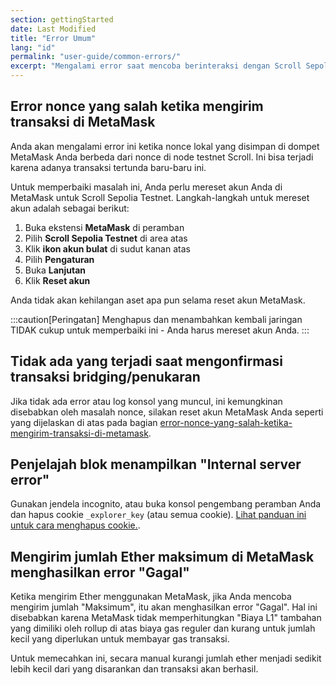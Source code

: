 ```yaml
---
section: gettingStarted
date: Last Modified
title: "Error Umum"
lang: "id"
permalink: "user-guide/common-errors/"
excerpt: "Mengalami error saat mencoba berinteraksi dengan Scroll Sepolia Testnet? Berikut adalah beberapa kesalahan konfigurasi umum dan cara memperbaikinya dengan cepat."
---
```


## Error nonce yang salah ketika mengirim transaksi di MetaMask

Anda akan mengalami error ini ketika nonce lokal yang disimpan di dompet MetaMask Anda berbeda dari nonce di node testnet Scroll. Ini bisa terjadi karena adanya transaksi tertunda baru-baru ini.

Untuk memperbaiki masalah ini, Anda perlu mereset akun Anda di MetaMask untuk Scroll Sepolia Testnet. Langkah-langkah untuk mereset akun adalah sebagai berikut:

1. Buka ekstensi **MetaMask** di peramban
2. Pilih **Scroll Sepolia Testnet** di area atas
3. Klik **ikon akun bulat** di sudut kanan atas
4. Pilih **Pengaturan**
5. Buka **Lanjutan**
6. Klik **Reset akun**

Anda tidak akan kehilangan aset apa pun selama reset akun MetaMask.

:::caution[Peringatan]
Menghapus dan menambahkan kembali jaringan TIDAK cukup untuk memperbaiki ini - Anda harus mereset akun Anda.
:::

## Tidak ada yang terjadi saat mengonfirmasi transaksi bridging/penukaran

Jika tidak ada error atau log konsol yang muncul, ini kemungkinan disebabkan oleh masalah nonce, silakan reset akun MetaMask Anda seperti yang dijelaskan di atas pada bagian [error-nonce-yang-salah-ketika-mengirim-transaksi-di-metamask](#error-nonce-yang-salah-ketika-mengirim-transaksi-di-metamask).

## Penjelajah blok menampilkan "Internal server error"

Gunakan jendela incognito, atau buka konsol pengembang peramban Anda dan hapus cookie `_explorer_key` (atau semua cookie). [Lihat panduan ini untuk cara menghapus cookie.](https://www.contentstack.com/docs/developers/how-to-guides/clear-caches-and-cookies-in-different-browsers/).

## Mengirim jumlah Ether maksimum di MetaMask menghasilkan error "Gagal"

Ketika mengirim Ether menggunakan MetaMask, jika Anda mencoba mengirim jumlah "Maksimum", itu akan menghasilkan error "Gagal". Hal ini disebabkan karena MetaMask tidak memperhitungkan "Biaya L1" tambahan yang dimiliki oleh rollup di atas biaya gas reguler dan kurang untuk jumlah kecil yang diperlukan untuk membayar gas transaksi.

Untuk memecahkan ini, secara manual kurangi jumlah ether menjadi sedikit lebih kecil dari yang disarankan dan transaksi akan berhasil.